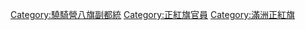 [[Category:驍騎營八旗副都統|Category:驍騎營八旗副都統]]
[[Category:正紅旗官員|Category:正紅旗官員]]
[[Category:滿洲正紅旗|Category:滿洲正紅旗]]